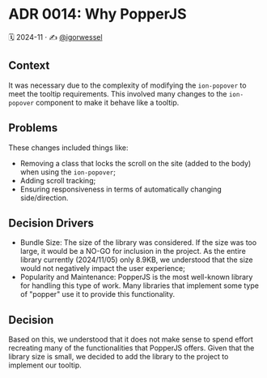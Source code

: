 
<Meta title='Docs/Architecture Decision Records/ADR 0014: Why PopperJS' />

# ADR 0014: Why PopperJS

🗓️ 2024-11 · ✍️ [@igorwessel](https://github.com/igorwessel)

## Context

It was necessary due to the complexity of modifying the `ion-popover` to meet the tooltip requirements. This involved many changes to the `ion-popover` component to make it behave like a tooltip.

## Problems

These changes included things like:

- Removing a class that locks the scroll on the site (added to the body) when using the `ion-popover`;
- Adding scroll tracking;
- Ensuring responsiveness in terms of automatically changing side/direction.

## Decision Drivers

- Bundle Size: The size of the library was considered. If the size was too large, it would be a NO-GO for inclusion in the project. As the entire library currently (2024/11/05) only 8.9KB, we understood that the size would not negatively impact the user experience;
- Popularity and Maintenance: PopperJS is the most well-known library for handling this type of work. Many libraries that implement some type of "popper" use it to provide this functionality.

## Decision

Based on this, we understood that it does not make sense to spend effort recreating many of the functionalities that PopperJS offers. Given that the library size is small, we decided to add the library to the project to implement our tooltip.
